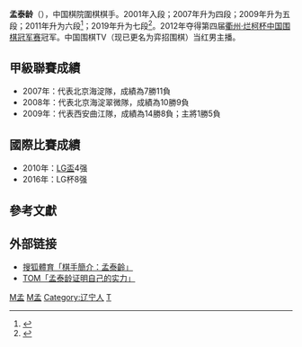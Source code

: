 {{Infobox Go player
| 姓名 = 孟泰龄
| image = 
| 英文名 = Meng Tailing
| 生於 = {{birth date and age|year=1987|month=2|day=12}}
| 出生地 = [[遼寧省|遼寧]]
| 國籍 = {{PRC}}
| 師從 = 
| 學生 = 无
| 入段 = 2001年
| 段位 = 七段
| 所屬 = [[中国棋院|中国棋院]]
}}
'''孟泰龄'''（{{bd|1987年|2月12日|catIdx=Meng,Tailing}}），中国棋院圍棋棋手。2001年入段；2007年升为四段；2009年升为五段；2011年升为六段<ref>{{cite web|title=2011年全国围棋段位赛 （升段组）升段棋手全记录|url=http://www.eweiqi.com/index.php?m=content&c=index&a=show&catid=134&id=14225|access-date=2017-10-29|archive-url=https://web.archive.org/web/20171029121103/http://www.eweiqi.com/index.php?m=content&c=index&a=show&catid=134&id=14225|archive-date=2017-10-29|dead-url=yes}}</ref>；2019年升为七段<ref name="2019年5月升段公告">{{cite news|author1=李翔|title=2019年5月中国围棋协会职业棋手最新升段公告|url=http://cwa.imsa.cn/archives/74062|agency=中国智力运动网|date=2019年6月5日|accessdate=2019年8月4日|archive-date=2019年8月4日|archive-url=https://web.archive.org/web/20190804010854/http://cwa.imsa.cn/archives/74062|dead-url=yes}}</ref>。2012年夺得第四届[[衢州·烂柯杯中国围棋冠军赛|衢州·烂柯杯中国围棋冠军赛]]冠军。中国围棋TV（现已更名为弈招围棋）当红男主播。

== 甲級聯賽成績 ==
* 2007年：代表北京海淀隊，成績為7勝11負
* 2008年：代表北京海淀翠微隊，成績為10勝9負
* 2009年：代表西安曲江隊，成績為14勝8負；主將1勝5負

== 國際比賽成績 ==
* 2010年：[[LG盃|LG盃]]4强
* 2016年：LG杯8强

== 參考文獻 ==
{{Reflist|2}}

==外部链接==
*[http://sports.sohu.com/20100112/n269528766.shtml 搜狐體育「棋手簡介：孟泰齡」]{{Wayback|url=http://sports.sohu.com/20100112/n269528766.shtml |date=20140808051906 }}
* [http://post.it.tom.com/s/CB0009391457.html TOM「孟泰龄证明自己的实力」]{{dead link|date=2018年2月 |bot=InternetArchiveBot |fix-attempted=yes }}

{{DEFAULTSORT:Meng, Tailing}}

[[Category:中国围棋棋手|M孟]]
[[Category:中国棋院围棋棋手|M孟]]
[[Category:辽宁人|Category:辽宁人]]
[[Category:孟姓|T]]